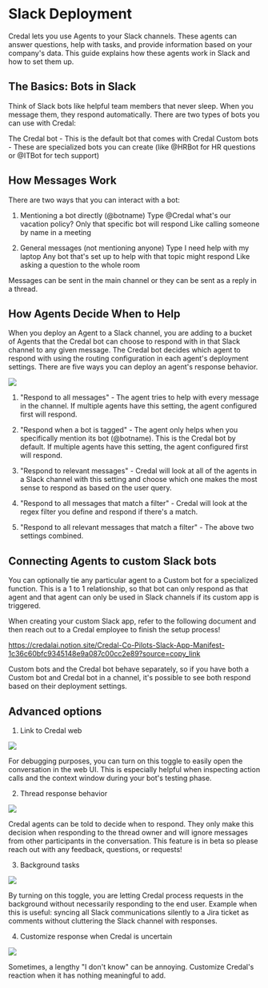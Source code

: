 # Slack Deployment

Credal lets you use Agents to your Slack channels. These agents can answer questions, help with tasks, and provide information based on your company's data. This guide explains how these agents work in Slack and how to set them up.

## The Basics: Bots in Slack
Think of Slack bots like helpful team members that never sleep. When you message them, they respond automatically. There are two types of bots you can use with Credal:

The Credal bot - This is the default bot that comes with Credal
Custom bots - These are specialized bots you can create (like @HRBot for HR questions or @ITBot for tech support)

## How Messages Work
There are two ways that you can interact with a bot:

1. Mentioning a bot directly (@botname)
Type @Credal what's our vacation policy?
Only that specific bot will respond
Like calling someone by name in a meeting

2. General messages (not mentioning anyone)
Type I need help with my laptop
Any bot that's set up to help with that topic might respond
Like asking a question to the whole room

Messages can be sent in the main channel or they can be sent as a reply in a thread.

## How Agents Decide When to Help
When you deploy an Agent to a Slack channel, you are adding to a bucket of Agents that the Credal bot can choose to respond with in that Slack channel to any given message. The Credal bot decides which agent to respond with using the routing configuration in each agent's deployment settings. There are five ways you can deploy an agent's response behavior.

<Frame>
  <img src="/docs/assets/agents/routing-options.png" />
</Frame>

1. "Respond to all messages" - The agent tries to help with every message in the channel. If multiple agents have this setting, the agent configured first will respond.

2. "Respond when a bot is tagged" - The agent only helps when you specifically mention its bot (@botname). This is the Credal bot by default. If multiple agents have this setting, the agent configured first will respond.

3. "Respond to relevant messages" - Credal will look at all of the agents in a Slack channel with this setting and choose which one makes the most sense to respond as based on the user query.

4. "Respond to all messages that match a filter" - Credal will look at the regex filter you define and respond if there's a match.

5. "Respond to all relevant messages that match a filter" - The above two settings combined. 

## Connecting Agents to custom Slack bots

You can optionally tie any particular agent to a Custom bot for a specialized function. This is a 1 to 1 relationship, so that bot can only respond as that agent and that agent can only be used in Slack channels if its custom app is triggered.

When creating your custom Slack app, refer to the following document and then reach out to a Credal employee to finish the setup process!

https://credalai.notion.site/Credal-Co-Pilots-Slack-App-Manifest-1c36c60bfc9345148e9a087c00cc2e89?source=copy_link

Custom bots and the Credal bot behave separately, so if you have both a Custom bot and Credal bot in a channel, it's possible to see both respond based on their deployment settings.

## Advanced options

1. Link to Credal web

<Frame>
  <img src="/docs/assets/agents/link-to-credal-web.png" />
</Frame>

For debugging purposes, you can turn on this toggle to easily open the conversation in the web UI. This is especially helpful when inspecting action calls and the context window during your bot's testing phase.

2. Thread response behavior

<Frame>
  <img src="/docs/assets/agents/let-credal-decide.png" />
</Frame>

Credal agents can be told to decide when to respond. They only make this decision when responding to the thread owner and will ignore messages from other participants in the conversation. This feature is in beta so please reach out with any feedback, questions, or requests!

3. Background tasks

<Frame>
  <img src="/docs/assets/agents/background-tasks.png" />
</Frame>

By turning on this toggle, you are letting Credal process requests in the background without necessarily responding to the end user. Example when this is useful: syncing all Slack communications silently to a Jira ticket as comments without cluttering the Slack channel with responses. 

4. Customize response when Credal is uncertain

<Frame>
  <img src="/docs/assets/agents/customize-uncertain.png" />
</Frame>

Sometimes, a lengthy "I don't know" can be annoying. Customize Credal's reaction when it has nothing meaningful to add.
